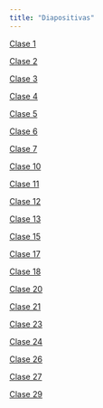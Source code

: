 ```yaml
---
title: "Diapositivas"
---
```


[Clase 1](./clase_1.html){target="_blank"}

[Clase 2](./clase_2.html){target="_blank"}

[Clase 3](./clase_3.html){target="_blank"}

[Clase 4](./clase_4.html){target="_blank"}

[Clase 5](./clase_5.html){target="_blank"}

[Clase 6](./clase_6.html){target="_blank"}

[Clase 7](./clase_7.html){target="_blank"}

[Clase 10](./clase_10.html){target="_blank"}

[Clase 11](./clase_11.html){target="_blank"}

[Clase 12](./clase_12.html){target="_blank"}

[Clase 13](./did.qmd){target="_blank"}

[Clase 15](./clase_15.html){target="_blank"}

[Clase 17](./emparejamiento.qmd){target="_blank"}

[Clase 18](./clase_18.html){target="_blank"}

[Clase 20](./discontinuidades.qmd){target="_blank"}

[Clase 21](./clase_21.html){target="_blank"}

[Clase 23](./clase_23.html){target="_blank"}

[Clase 24](./sintetico.qmd){target="_blank"}

[Clase 26](./clase_26.html){target="_blank"}

[Clase 27](./clase_27.html){target="_blank"}

[Clase 29](./clase_29.html){target="_blank"}
